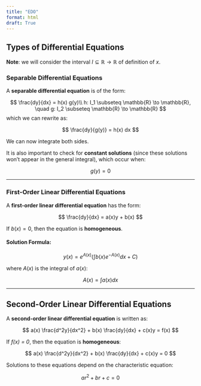 ```yaml
---
title: "EDO"
format: html
draft: True
---
```


## Types of Differential Equations

**Note**: we will consider the interval $I\subseteq \mathbb{R} \to \mathbb{R}$ of definition of $x$.

### **Separable Differential Equations**

A **separable differential equation** is of the form:

$$
\frac{dy}{dx} = h(x) g(y)\\
h: I_1 \subseteq \mathbb{R} \to \mathbb{R}, \quad g: I_2 \subseteq \mathbb{R} \to \mathbb{R}
$$ which we can rewrite as:

$$
\frac{dy}{g(y)} = h(x) dx
$$

We can now integrate both sides.

It is also important to check for **constant solutions** (since these solutions won’t appear in the general integral), which occur when:

$$
g(y) = 0
$$

------------------------------------------------------------------------

### **First-Order Linear Differential Equations**

A **first-order linear differential equation** has the form:

$$
\frac{dy}{dx} = a(x)y + b(x)
$$

If $b(x) = 0$, then the equation is **homogeneous**.

#### **Solution Formula:**

$$
y(x) = e^{A(x)} \left( \int b(x) e^{-A(x)} dx + C \right)
$$

where $A(x)$ is the integral of $a(x)$:

$$
A(x) = \int a(x) dx
$$

------------------------------------------------------------------------

## **Second-Order Linear Differential Equations**

A **second-order linear differential equation** is written as:

$$
a(x) \frac{d^2y}{dx^2} + b(x) \frac{dy}{dx} + c(x)y = f(x)
$$

If *f(x) = 0*, then the equation is **homogeneous**:

$$
a(x) \frac{d^2y}{dx^2} + b(x) \frac{dy}{dx} + c(x)y = 0
$$

Solutions to these equations depend on the characteristic equation:

$$
ar^2 + br + c = 0
$$
